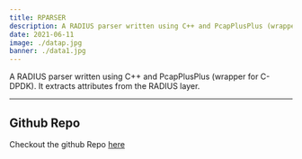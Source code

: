 ```yaml
---
title: RPARSER
description: A RADIUS parser written using C++ and PcapPlusPlus (wrapper for C-DPDK). It extracts attributes from the RADIUS layer.
date: 2021-06-11
image: ./datap.jpg
banner: ./data1.jpg
---
```


A RADIUS parser written using C++ and PcapPlusPlus (wrapper for C-DPDK). It extracts attributes from the RADIUS layer. 

---

## Github Repo

Checkout the github Repo [here](https://github.com/IbrahimShahzad/CPacketParser)


